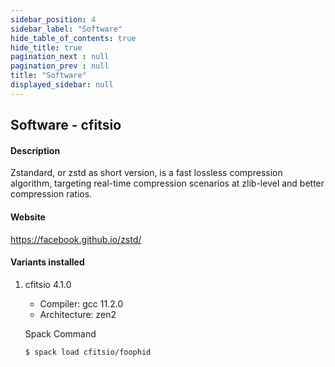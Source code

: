 ```yaml
---
sidebar_position: 4
sidebar_label: "Software"
hide_table_of_contents: true
hide_title: true
pagination_next : null
pagination_prev : null
title: "Software"
displayed_sidebar: null
---
```


## Software - cfitsio


#### Description
Zstandard, or zstd as short version, is a fast lossless compression algorithm, targeting real-time compression scenarios at zlib-level and better compression ratios.

#### Website
https://facebook.github.io/zstd/

#### Variants installed

1. cfitsio 4.1.0

    - Compiler: gcc 11.2.0
    - Architecture: zen2

    Spack Command
    ```bash
    $ spack load cfitsio/foophid
    ```
